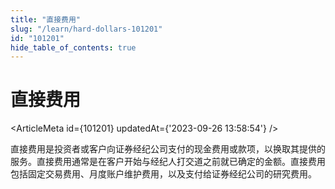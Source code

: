 ```yaml
---
title: "直接费用"
slug: "/learn/hard-dollars-101201"
id: "101201"
hide_table_of_contents: true
---
```



# 直接费用

<ArticleMeta id={101201} updatedAt={'2023-09-26 13:58:54'} />
<div className='border-solid border-b border-t-0 my-4 border-[var(--ifm-color-gray-300)]' />

直接费用是投资者或客户向证券经纪公司支付的现金费用或款项，以换取其提供的服务。直接费用通常是在客户开始与经纪人打交道之前就已确定的金额。直接费用包括固定交易费用、月度账户维护费用，以及支付给证券经纪公司的研究费用。
